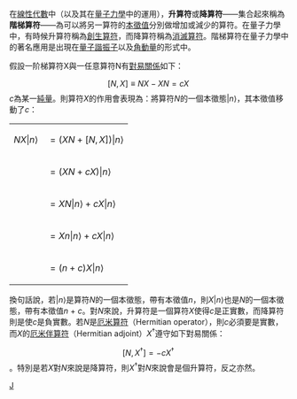 {{NoteTA|G1=Physics}}
{{Quantum optics operators}}
在[[線性代數|線性代數]]中（以及其在[[量子力學|量子力學]]中的運用），'''升算符'''或'''降算符'''——集合起來稱為'''階梯算符'''——為可以將另一算符的[[本徵值|本徵值]]分別做增加或減少的算符。在量子力學中，有時候升算符稱為[[創生算符|創生算符]]，而降算符稱為[[消滅算符|消滅算符]]。階梯算符在量子力學中的著名應用是出現在[[量子諧振子|量子諧振子]]以及[[角動量|角動量]]的形式中。

假設一阶梯算符X與一任意算符N有[[對易關係|對易關係]]如下：
:<math>[N,X] \equiv NX - XN = cX\,</math>
''c''為某一[[純量|純量]]。則算符''X''的作用會表現為：將算符''N''的一個本徵態<math>|n\rangle</math>，其本徵值移動了''c''：
{| style="margin-left: 2em;"
| <math>NX|n\rangle</math> || <math>{}= (XN+[N,X])|n\rangle</math>
|-
| ||<math>{} = (XN + cX)|n\rangle</math>
|-
| ||<math>{} = XN|n\rangle + cX|n\rangle</math>
|-
| ||<math>{} = Xn|n\rangle + cX|n\rangle</math>
|-
| ||<math>{} =(n+c)X|n\rangle</math>
|}

換句話說，若<math>|n\rangle</math>是算符<math>N</math>的一個本徵態，帶有本徵值''n''，則<math>X|n\rangle</math>也是''N''的一個本徵態，帶有本徵值''n'' + ''c''。對''N''來說，升算符是一個算符''X''使得''c''是正實數，而降算符則是使''c''是負實數。若''N''是[[厄米算符|厄米算符]]（Hermitian operator），則''c''必須要是實數，而''X''的[[厄米伴算符|厄米伴算符]]（Hermitian adjoint）''X''<sup>†</sup>遵守如下對易關係：
:<math>[N,X^\dagger] = -cX^\dagger \,</math>。特別是若''X''對''N''來說是降算符，則''X''<sup>†</sup>對''N''來說會是個升算符，反之亦然。

[[Category:物理算符|J]]